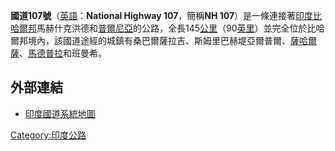 '''國道107號'''（[[英語|英語]]：'''National Highway 107'''，簡稱'''NH 107'''）是一條連接著[[印度|印度]][[比哈爾邦|比哈爾邦]]馬赫什克洪德和[[普爾尼亞|普爾尼亞]]的公路，全長145[[公里|公里]]（90[[英里|英里]]）並完全位於比哈爾邦境內，該國道途經的城鎮有桑巴爾薩拉吉、斯姆里巴赫堤亞爾普爾、[[薩哈爾薩|薩哈爾薩]]、[[馬德普拉|馬德普拉]]和班曼希。

==外部連結==
* [http://www.mapsofindia.com/maps/india/national-highway.htm 印度國道系統地圖]{{Wayback|url=http://www.mapsofindia.com/maps/india/national-highway.htm |date=20090401045245 }}

[[Category:印度公路|Category:印度公路]]